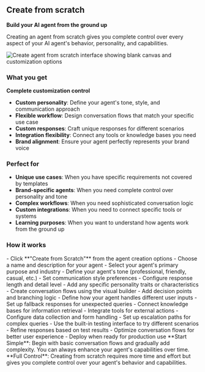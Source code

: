 ## Create from scratch

**Build your AI agent from the ground up**

Creating an agent from scratch gives you complete control over every aspect of your AI agent's behavior, personality, and capabilities.

<Frame>
<img src="/images/dashboard/create-agent-scratch.png" alt="Create agent from scratch interface showing blank canvas and customization options" />
</Frame>

### What you get

**Complete customization control**
- **Custom personality**: Define your agent's tone, style, and communication approach
- **Flexible workflow**: Design conversation flows that match your specific use case
- **Custom responses**: Craft unique responses for different scenarios
- **Integration flexibility**: Connect any tools or knowledge bases you need
- **Brand alignment**: Ensure your agent perfectly represents your brand voice

### Perfect for

- **Unique use cases**: When you have specific requirements not covered by templates
- **Brand-specific agents**: When you need complete control over personality and tone
- **Complex workflows**: When you need sophisticated conversation logic
- **Custom integrations**: When you need to connect specific tools or systems
- **Learning purposes**: When you want to understand how agents work from the ground up

### How it works

<Steps>
<Step title="Start with a blank canvas">
  - Click **"Create from Scratch"** from the agent creation options
  - Choose a name and description for your agent
  - Select your agent's primary purpose and industry
</Step>

<Step title="Design the personality">
  - Define your agent's tone (professional, friendly, casual, etc.)
  - Set communication style preferences
  - Configure response length and detail level
  - Add any specific personality traits or characteristics
</Step>

<Step title="Build the workflow">
  - Create conversation flows using the visual builder
  - Add decision points and branching logic
  - Define how your agent handles different user inputs
  - Set up fallback responses for unexpected queries
</Step>

<Step title="Add capabilities">
  - Connect knowledge bases for information retrieval
  - Integrate tools for external actions
  - Configure data collection and form handling
  - Set up escalation paths for complex queries
</Step>

<Step title="Test and refine">
  - Use the built-in testing interface to try different scenarios
  - Refine responses based on test results
  - Optimize conversation flows for better user experience
  - Deploy when ready for production use
</Step>
</Steps>

<Tip>
**Start Simple**: Begin with basic conversation flows and gradually add complexity. You can always enhance your agent's capabilities over time.
</Tip>

<Note>
**Full Control**: Creating from scratch requires more time and effort but gives you complete control over your agent's behavior and capabilities.
</Note>
